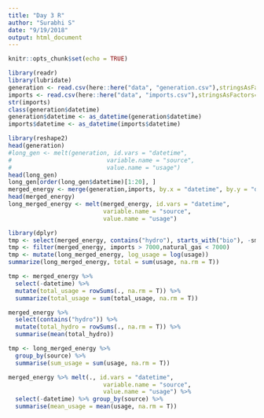 ```yaml
---
title: "Day 3 R"
author: "Surabhi S"
date: "9/19/2018"
output: html_document
---
```


```r
knitr::opts_chunk$set(echo = TRUE)
```
```r
library(readr)
library(lubridate)
generation <- read.csv(here::here("data", "generation.csv"),stringsAsFactors=F)
imports <- read.csv(here::here("data", "imports.csv"),stringsAsFactors=F)
str(imports)
class(generation$datetime)
generation$datetime <- as_datetime(generation$datetime)
imports$datetime <- as_datetime(imports$datetime)
```
```r
library(reshape2)
head(generation)
#long_gen <- melt(generation, id.vars = "datetime",
#                           variable.name = "source",
#                           value.name = "usage")
head(long_gen)
long_gen[order(long_gen$datetime)[1:20], ]
merged_energy <- merge(generation,imports, by.x = "datetime", by.y = "datetime")
head(merged_energy)
long_merged_energy <- melt(merged_energy, id.vars = "datetime",
                           variable.name = "source",
                           value.name = "usage")

```

```r
library(dplyr)
tmp <- select(merged_energy, contains("hydro"), starts_with("bio"), -small_hydro)
tmp <- filter(merged_energy, imports > 7000,natural_gas < 7000)
tmp <- mutate(long_merged_energy, log_usage = log(usage))
summarize(long_merged_energy, total = sum(usage, na.rm = T))

tmp <- merged_energy %>% 
  select(-datetime) %>%
  mutate(total_usage = rowSums(., na.rm = T)) %>% 
  summarize(total_usage = sum(total_usage, na.rm = T))

merged_energy %>%
  select(contains("hydro")) %>%
  mutate(total_hydro = rowSums(., na.rm = T)) %>%
  summarise(mean(total_hydro))

tmp <- long_merged_energy %>% 
  group_by(source) %>%
  summarise(sum_usage = sum(usage, na.rm = T))
```

```r
merged_energy %>% melt(., id.vars = "datetime",
                           variable.name = "source",
                           value.name = "usage") %>%
  select(-datetime) %>% group_by(source) %>%
  summarise(mean_usage = mean(usage, na.rm = T))
```



